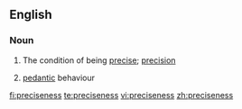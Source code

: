 ==English==

===Noun===
{{en-noun|~|es}}

# The condition of being [[precise]]; [[precision]]
# {{context|dated|lang=en}} [[pedantic]] behaviour

[[fi:preciseness]]
[[te:preciseness]]
[[vi:preciseness]]
[[zh:preciseness]]
